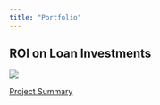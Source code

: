 ```yaml
---
title: "Portfolio"
---
```



## ROI on Loan Investments

<img src="projects-prosper_files/figure-html/Plot_Two-1.png" style="max-width:
500px;">

[Project Summary](projects-prosper.html)

